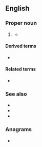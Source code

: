 {{also|seti|setí|sëti|сети}}
==English==
{{wikipedia}}

===Proper noun===
{{en-proper noun}}

# {{lb|en|astronomy}} {{acronym of|en|search for [[extraterrestrial]] intelligence}}
#* {{quote-journal|en|year=2019|month=March|author=John Wenz|title=SETI's Secret Origin Story|magazine=Discover|volume=40|number=2|page=68|text=The '''search for extraterrestrial intelligence''', or '''SETI''', constitutes major research projects at radio telescopes the world over, and it is championed by the non-profit institute that shares its name.}}

====Derived terms====
* {{l|en|OSETI}}

====Related terms====
* {{l|en|CETI}}

===See also===
* {{pedialite|SETI Institute}}
* {{pedialite|SETI@home}}
* {{pedialite|Active SETI}}

===Anagrams===
* {{anagrams|en|a=eist|EITs|ETSI|Esti|ITEs|TISE|site|ties}}